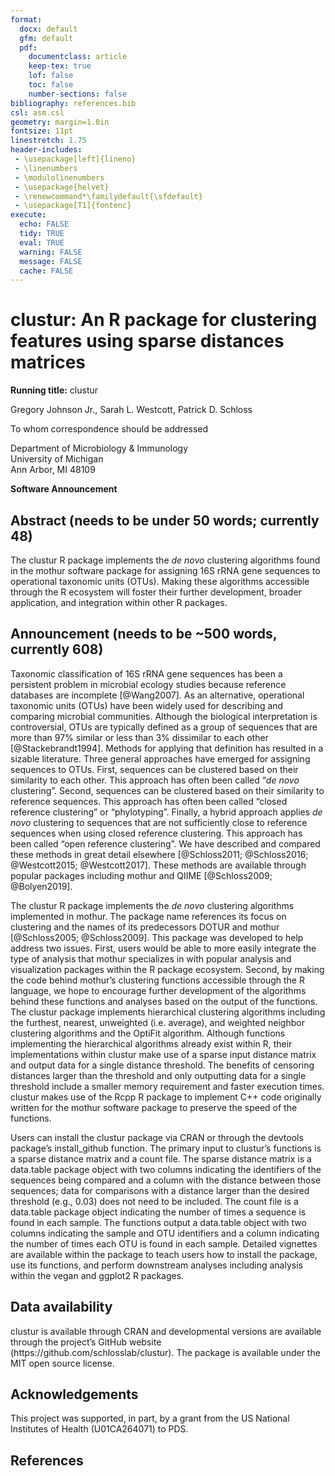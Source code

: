 ```yaml
---
format:
  docx: default
  gfm: default
  pdf:
    documentclass: article
    keep-tex: true
    lof: false
    toc: false
    number-sections: false
bibliography: references.bib
csl: asm.csl
geometry: margin=1.0in
fontsize: 11pt
linestretch: 1.75
header-includes:
 - \usepackage[left]{lineno}
 - \linenumbers
 - \modulolinenumbers
 - \usepackage{helvet}
 - \renewcommand*\familydefault{\sfdefault}
 - \usepackage[T1]{fontenc}
execute:
  echo: FALSE
  tidy: TRUE
  eval: TRUE
  warning: FALSE
  message: FALSE
  cache: FALSE
---
```


\raggedright

# clustur: An R package for clustering features using sparse distances matrices 


\vspace{20mm}

**Running title:** clustur

\vspace{20mm}

Gregory Johnson Jr.\text, Sarah L. Westcott, Patrick D. Schloss^\textdagger^

\vspace{25mm}


\textdagger To whom correspondence should be addressed  
\href{mailto:pschloss@umich.edu}{pschloss@umich.edu}

\vspace{10mm}

Department of Microbiology & Immunology  
University of Michigan  
Ann Arbor, MI 48109  

\vspace{20mm}

**Software Announcement**

\newpage

## Abstract (needs to be under 50 words; currently 48)

The clustur R package implements the *de novo* clustering algorithms found in the mothur software package for assigning 16S rRNA gene sequences to operational taxonomic units (OTUs). Making these algorithms accessible through the R ecosystem will foster their further development, broader application, and integration within other R packages.


\newpage

## Announcement (needs to be ~500 words, currently 608)

Taxonomic classification of 16S rRNA gene sequences has been a persistent problem in microbial ecology studies because reference databases are incomplete [@Wang2007]. As an alternative, operational taxonomic units (OTUs) have been widely used for describing and comparing microbial communities. Although the biological interpretation is controversial, OTUs are typically defined as a group of sequences that are more than 97% similar or less than 3% dissimilar to each other [@Stackebrandt1994]. Methods for applying that definition has resulted in a sizable literature. Three general approaches have emerged for assigning sequences to OTUs. First, sequences can be clustered based on their similarity to each other. This approach has often been called "*de novo* clustering". Second, sequences can be clustered based on their similarity to reference sequences. This approach has often been called "closed reference clustering" or "phylotyping". Finally, a hybrid approach applies *de novo* clustering to sequences that are not sufficiently close to reference sequences when using closed reference clustering. This approach has been called "open reference clustering". We have described and compared these methods in great detail elsewhere [@Schloss2011; @Schloss2016; @Westcott2015; @Westcott2017]. These methods are available through popular packages including mothur and QIIME [@Schloss2009; @Bolyen2019].

The clustur R package implements the *de novo* clustering algorithms implemented in mothur. The package name references its focus on clustering and the names of its predecessors DOTUR and mothur [@Schloss2005; @Schloss2009]. This package was developed to help address two issues. First, users would be able to more easily integrate the type of analysis that mothur specializes in with popular analysis and visualization packages within the R package ecosystem. Second, by making the code behind mothur's clustering functions accessible through the R language, we hope to encourage further development of the algorithms behind these functions and analyses based on the output of the functions. The clustur package implements hierarchical clustering algorithms including the furthest, nearest, unweighted (i.e. average), and weighted neighbor clustering algorithms and the OptiFit algorithm. Although functions implementing the hierarchical algorithms already exist within R, their implementations within clustur make use of a sparse input distance matrix and output data for a single distance threshold. The benefits of censoring distances larger than the threshold and only outputting data for a single threshold include a smaller memory requirement and faster execution times. clustur makes use of the Rcpp R package to implement C++ code originally written for the mothur software package to preserve the speed of the functions.

Users can install the clustur package via CRAN or through the devtools package's install_github function. The primary input to clustur's functions is a sparse distance matrix and a count file. The sparse distance matrix is a data.table package object with two columns indicating the identifiers of the sequences being compared and a column with the distance between those sequences; data for comparisons with a distance larger than the desired threshold (e.g., 0.03) does not need to be included. The count file is a data.table package object indicating the number of times a sequence is found in each sample. The functions output a data.table object with two columns indicating the sample and OTU identifiers and a column indicating the number of times each OTU is found in each sample. Detailed vignettes are available within the package to teach users how to install the package, use its functions, and perform downstream analyses including analysis within the vegan and ggplot2 R packages.


## Data availability
clustur is available through CRAN and developmental versions are available through the project's GitHub website (https://github.com/schlosslab/clustur). The package is available under the MIT open source license.


## Acknowledgements
This project was supported, in part, by a grant from the US National Institutes of Health (U01CA264071) to PDS.


\newpage

## References

::: {#refs}
:::
